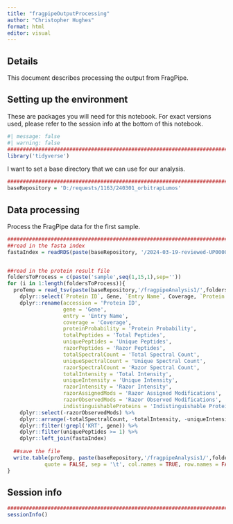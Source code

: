 ```yaml
---
title: "fragpipeOutputProcessing"
author: "Christopher Hughes"
format: html
editor: visual
---
```


## Details

This document describes processing the output from FragPipe.

## Setting up the environment

These are packages you will need for this notebook. For exact versions used, please refer to the session info at the bottom of this notebook.

```r
#| message: false
#| warning: false
##########################################################################################
library('tidyverse')
```

I want to set a base directory that we can use for our analysis.

```r
##########################################################################################
baseRepository = 'D:/requests/1163/240301_orbitrapLumos'
```

## Data processing

Process the FragPipe data for the first sample.

```r
##########################################################################################
##read in the fasta index
fastaIndex = readRDS(paste(baseRepository, '/2024-03-19-reviewed-UP000000589_index_trypticPeps.rds',sep=''))


##read in the protein result file
foldersToProcess = c(paste('sample',seq(1,15,1),sep=''))
for (i in 1:length(foldersToProcess)){
  proTemp = read_tsv(paste(baseRepository,'/fragpipeAnalysis1/',foldersToProcess[i],'/protein.tsv',sep=''), show_col_types = FALSE) %>%
    dplyr::select(`Protein ID`, Gene, `Entry Name`, Coverage, `Protein Probability`, `Total Peptides`:`Indistinguishable Proteins`) %>%
    dplyr::rename(accession = 'Protein ID',
                  gene = 'Gene',
                  entry = 'Entry Name',
                  coverage = 'Coverage',
                  proteinProbability = 'Protein Probability',
                  totalPeptides = 'Total Peptides',
                  uniquePeptides = 'Unique Peptides',
                  razorPeptides = 'Razor Peptides',
                  totalSpectralCount = 'Total Spectral Count',
                  uniqueSpectralCount = 'Unique Spectral Count',
                  razorSpectralCount = 'Razor Spectral Count',
                  totalIntensity = 'Total Intensity',
                  uniqueIntensity = 'Unique Intensity',
                  razorIntensity = 'Razor Intensity',
                  razorAssignedMods = 'Razor Assigned Modifications',
                  razorObservedMods = 'Razor Observed Modifications',
                  indistinguishableProteins = 'Indistinguishable Proteins') %>%
    dplyr::select(-razorObservedMods) %>%
    dplyr::arrange(-totalSpectralCount, -totalIntensity, -uniqueIntensity, -razorIntensity) %>%
    dplyr::filter(!grepl('KRT', gene)) %>%
    dplyr::filter(uniquePeptides >= 1) %>%
    dplyr::left_join(fastaIndex)
  
  ##save the file
  write.table(proTemp, paste(baseRepository,'/fragpipeAnalysis1/',foldersToProcess[i],'/proteinProcessed.tsv',sep=''),
            quote = FALSE, sep = '\t', col.names = TRUE, row.names = FALSE)
}
```



## Session info

```r
##########################################################################################
sessionInfo()
```
